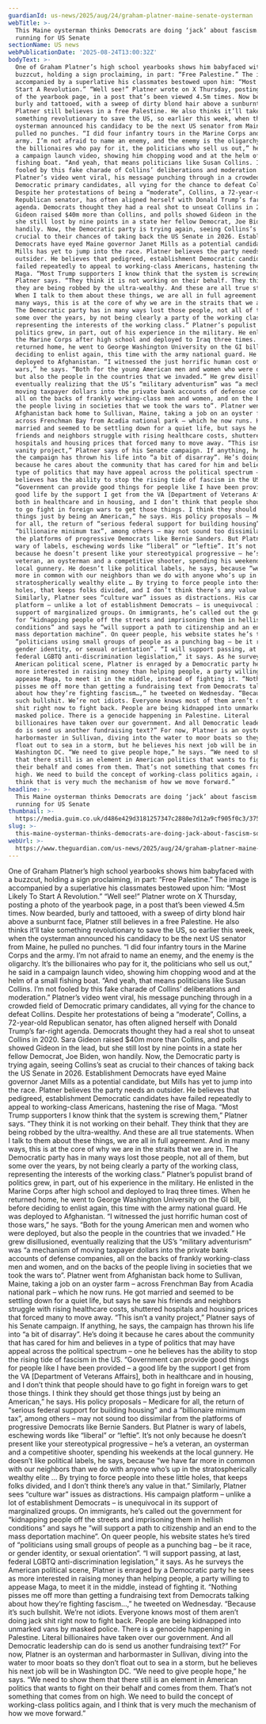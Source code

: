 ```yaml
---
guardianId: us-news/2025/aug/24/graham-platner-maine-senate-oysterman
webTitle: >-
  This Maine oysterman thinks Democrats are doing ‘jack’ about fascism. So he’s
  running for US Senate
sectionName: US news
webPublicationDate: '2025-08-24T13:00:32Z'
bodyText: >-
  One of Graham Platner’s high school yearbooks shows him babyfaced with a
  buzzcut, holding a sign proclaiming, in part: “Free Palestine.” The image is
  accompanied by a superlative his classmates bestowed upon him: “Most Likely To
  Start A Revolution.” “Well see!” Platner wrote on X Thursday, posting a photo
  of the yearbook page, in a post that’s been viewed 4.5m times. Now bearded,
  burly and tattooed, with a sweep of dirty blond hair above a sunburnt face,
  Platner still believes in a free Palestine. He also thinks it’ll take
  something revolutionary to save the US, so earlier this week, when the
  oysterman announced his candidacy to be the next US senator from Maine, he
  pulled no punches. “I did four infantry tours in the Marine Corps and the
  army. I’m not afraid to name an enemy, and the enemy is the oligarchy. It’s
  the billionaires who pay for it, the politicians who sell us out,” he said in
  a campaign launch video, showing him chopping wood and at the helm of a small
  fishing boat. “And yeah, that means politicians like Susan Collins. I’m not
  fooled by this fake charade of Collins’ deliberations and moderation.”
  Platner’s video went viral, his message punching through in a crowded field of
  Democratic primary candidates, all vying for the chance to defeat Collins.
  Despite her protestations of being a “moderate”, Collins, a 72-year-old
  Republican senator, has often aligned herself with Donald Trump’s far-right
  agenda. Democrats thought they had a real shot to unseat Collins in 2020. Sara
  Gideon raised $40m more than Collins, and polls showed Gideon in the lead, but
  she still lost by nine points in a state her fellow Democrat, Joe Biden, won
  handily. Now, the Democratic party is trying again, seeing Collins’s seat as
  crucial to their chances of taking back the US Senate in 2026. Establishment
  Democrats have eyed Maine governor Janet Mills as a potential candidate, but
  Mills has yet to jump into the race. Platner believes the party needs an
  outsider. He believes that pedigreed, establishment Democratic candidates have
  failed repeatedly to appeal to working-class Americans, hastening the rise of
  Maga. “Most Trump supporters I know think that the system is screwing them,”
  Platner says. “They think it is not working on their behalf. They think that
  they are being robbed by the ultra-wealthy. And these are all true statements.
  When I talk to them about these things, we are all in full agreement. And in
  many ways, this is at the core of why we are in the straits that we are in.
  The Democratic party has in many ways lost those people, not all of them, but
  some over the years, by not being clearly a party of the working class,
  representing the interests of the working class.” Platner’s populist brand of
  politics grew, in part, out of his experience in the military. He enlisted in
  the Marine Corps after high school and deployed to Iraq three times. When he
  returned home, he went to George Washington University on the GI bill, before
  deciding to enlist again, this time with the army national guard. He was
  deployed to Afghanistan. “I witnessed the just horrific human cost of those
  wars,” he says. “Both for the young American men and women who were deployed,
  but also the people in the countries that we invaded.” He grew disillusioned,
  eventually realizing that the US’s “military adventurism” was “a mechanism of
  moving taxpayer dollars into the private bank accounts of defense companies,
  all on the backs of frankly working-class men and women, and on the backs of
  the people living in societies that we took the wars to”. Platner went from
  Afghanistan back home to Sullivan, Maine, taking a job on an oyster farm –
  across Frenchman Bay from Acadia national park – which he now runs. He got
  married and seemed to be settling down for a quiet life, but says he saw his
  friends and neighbors struggle with rising healthcare costs, shuttered
  hospitals and housing prices that forced many to move away. “This isn’t a
  vanity project,” Platner says of his Senate campaign. If anything, he says,
  the campaign has thrown his life into “a bit of disarray”. He’s doing it
  because he cares about the community that has cared for him and believes in a
  type of politics that may have appeal across the political spectrum – one he
  believes has the ability to stop the rising tide of fascism in the US.
  “Government can provide good things for people like I have been provided – a
  good life by the support I get from the VA [Department of Veterans Affairs],
  both in healthcare and in housing, and I don’t think that people should have
  to go fight in foreign wars to get those things. I think they should get those
  things just by being an American,” he says. His policy proposals – Medicare
  for all, the return of “serious federal support for building housing” and a
  “billionaire minimum tax”, among others – may not sound too dissimilar from
  the platforms of progressive Democrats like Bernie Sanders. But Platner is
  wary of labels, eschewing words like “liberal” or “leftie”. It’s not only
  because he doesn’t present like your stereotypical progressive – he’s a
  veteran, an oysterman and a competitive shooter, spending his weekends at the
  local gunnery. He doesn’t like political labels, he says, because “we have far
  more in common with our neighbors than we do with anyone who’s up in the
  stratospherically wealthy elite … By trying to force people into these little
  holes, that keeps folks divided, and I don’t think there’s any value in that.”
  Similarly, Platner sees “culture war” issues as distractions. His campaign
  platform – unlike a lot of establishment Democrats – is unequivocal in its
  support of marginalized groups. On immigrants, he’s called out the government
  for “kidnapping people off the streets and imprisoning them in hellish
  conditions” and says he “will support a path to citizenship and an end to the
  mass deportation machine”. On queer people, his website states he’s tired of
  “politicians using small groups of people as a punching bag – be it race, or
  gender identity, or sexual orientation”. “I will support passing, at last,
  federal LGBTQ anti-discrimination legislation,” it says. As he surveys the
  American political scene, Platner is enraged by a Democratic party he sees as
  more interested in raising money than helping people, a party willing to
  appease Maga, to meet it in the middle, instead of fighting it. “Nothing
  pisses me off more than getting a fundraising text from Democrats talking
  about how they’re fighting fascism…,” he tweeted on Wednesday. “Because it’s
  such bullshit. We’re not idiots. Everyone knows most of them aren’t doing jack
  shit right now to fight back. People are being kidnapped into unmarked vans by
  masked police. There is a genocide happening in Palestine. Literal
  billionaires have taken over our government. And all Democratic leadership can
  do is send us another fundraising text?” For now, Platner is an oysterman and
  harbormaster in Sullivan, diving into the water to moor boats so they don’t
  float out to sea in a storm, but he believes his next job will be in
  Washington DC. “We need to give people hope,” he says. “We need to show them
  that there still is an element in American politics that wants to fight on
  their behalf and comes from them. That’s not something that comes from on
  high. We need to build the concept of working-class politics again, and I
  think that is very much the mechanism of how we move forward.”
headline: >-
  This Maine oysterman thinks Democrats are doing ‘jack’ about fascism. So he’s
  running for US Senate
thumbnail: >-
  https://media.guim.co.uk/d486e429d3181257347c2880e7d12a9cf905f0c3/375_0_3750_3000/500.jpg
slug: >-
  this-maine-oysterman-thinks-democrats-are-doing-jack-about-fascism-so-hes-running-for-us-senate
webUrl: >-
  https://www.theguardian.com/us-news/2025/aug/24/graham-platner-maine-senate-oysterman
---
```

One of Graham Platner’s high school yearbooks shows him babyfaced with a buzzcut, holding a sign proclaiming, in part: “Free Palestine.” The image is accompanied by a superlative his classmates bestowed upon him: “Most Likely To Start A Revolution.” “Well see!” Platner wrote on X Thursday, posting a photo of the yearbook page, in a post that’s been viewed 4.5m times. Now bearded, burly and tattooed, with a sweep of dirty blond hair above a sunburnt face, Platner still believes in a free Palestine. He also thinks it’ll take something revolutionary to save the US, so earlier this week, when the oysterman announced his candidacy to be the next US senator from Maine, he pulled no punches. “I did four infantry tours in the Marine Corps and the army. I’m not afraid to name an enemy, and the enemy is the oligarchy. It’s the billionaires who pay for it, the politicians who sell us out,” he said in a campaign launch video, showing him chopping wood and at the helm of a small fishing boat. “And yeah, that means politicians like Susan Collins. I’m not fooled by this fake charade of Collins’ deliberations and moderation.” Platner’s video went viral, his message punching through in a crowded field of Democratic primary candidates, all vying for the chance to defeat Collins. Despite her protestations of being a “moderate”, Collins, a 72-year-old Republican senator, has often aligned herself with Donald Trump’s far-right agenda. Democrats thought they had a real shot to unseat Collins in 2020. Sara Gideon raised $40m more than Collins, and polls showed Gideon in the lead, but she still lost by nine points in a state her fellow Democrat, Joe Biden, won handily. Now, the Democratic party is trying again, seeing Collins’s seat as crucial to their chances of taking back the US Senate in 2026. Establishment Democrats have eyed Maine governor Janet Mills as a potential candidate, but Mills has yet to jump into the race. Platner believes the party needs an outsider. He believes that pedigreed, establishment Democratic candidates have failed repeatedly to appeal to working-class Americans, hastening the rise of Maga. “Most Trump supporters I know think that the system is screwing them,” Platner says. “They think it is not working on their behalf. They think that they are being robbed by the ultra-wealthy. And these are all true statements. When I talk to them about these things, we are all in full agreement. And in many ways, this is at the core of why we are in the straits that we are in. The Democratic party has in many ways lost those people, not all of them, but some over the years, by not being clearly a party of the working class, representing the interests of the working class.” Platner’s populist brand of politics grew, in part, out of his experience in the military. He enlisted in the Marine Corps after high school and deployed to Iraq three times. When he returned home, he went to George Washington University on the GI bill, before deciding to enlist again, this time with the army national guard. He was deployed to Afghanistan. “I witnessed the just horrific human cost of those wars,” he says. “Both for the young American men and women who were deployed, but also the people in the countries that we invaded.” He grew disillusioned, eventually realizing that the US’s “military adventurism” was “a mechanism of moving taxpayer dollars into the private bank accounts of defense companies, all on the backs of frankly working-class men and women, and on the backs of the people living in societies that we took the wars to”. Platner went from Afghanistan back home to Sullivan, Maine, taking a job on an oyster farm – across Frenchman Bay from Acadia national park – which he now runs. He got married and seemed to be settling down for a quiet life, but says he saw his friends and neighbors struggle with rising healthcare costs, shuttered hospitals and housing prices that forced many to move away. “This isn’t a vanity project,” Platner says of his Senate campaign. If anything, he says, the campaign has thrown his life into “a bit of disarray”. He’s doing it because he cares about the community that has cared for him and believes in a type of politics that may have appeal across the political spectrum – one he believes has the ability to stop the rising tide of fascism in the US. “Government can provide good things for people like I have been provided – a good life by the support I get from the VA [Department of Veterans Affairs], both in healthcare and in housing, and I don’t think that people should have to go fight in foreign wars to get those things. I think they should get those things just by being an American,” he says. His policy proposals – Medicare for all, the return of “serious federal support for building housing” and a “billionaire minimum tax”, among others – may not sound too dissimilar from the platforms of progressive Democrats like Bernie Sanders. But Platner is wary of labels, eschewing words like “liberal” or “leftie”. It’s not only because he doesn’t present like your stereotypical progressive – he’s a veteran, an oysterman and a competitive shooter, spending his weekends at the local gunnery. He doesn’t like political labels, he says, because “we have far more in common with our neighbors than we do with anyone who’s up in the stratospherically wealthy elite … By trying to force people into these little holes, that keeps folks divided, and I don’t think there’s any value in that.” Similarly, Platner sees “culture war” issues as distractions. His campaign platform – unlike a lot of establishment Democrats – is unequivocal in its support of marginalized groups. On immigrants, he’s called out the government for “kidnapping people off the streets and imprisoning them in hellish conditions” and says he “will support a path to citizenship and an end to the mass deportation machine”. On queer people, his website states he’s tired of “politicians using small groups of people as a punching bag – be it race, or gender identity, or sexual orientation”. “I will support passing, at last, federal LGBTQ anti-discrimination legislation,” it says. As he surveys the American political scene, Platner is enraged by a Democratic party he sees as more interested in raising money than helping people, a party willing to appease Maga, to meet it in the middle, instead of fighting it. “Nothing pisses me off more than getting a fundraising text from Democrats talking about how they’re fighting fascism…,” he tweeted on Wednesday. “Because it’s such bullshit. We’re not idiots. Everyone knows most of them aren’t doing jack shit right now to fight back. People are being kidnapped into unmarked vans by masked police. There is a genocide happening in Palestine. Literal billionaires have taken over our government. And all Democratic leadership can do is send us another fundraising text?” For now, Platner is an oysterman and harbormaster in Sullivan, diving into the water to moor boats so they don’t float out to sea in a storm, but he believes his next job will be in Washington DC. “We need to give people hope,” he says. “We need to show them that there still is an element in American politics that wants to fight on their behalf and comes from them. That’s not something that comes from on high. We need to build the concept of working-class politics again, and I think that is very much the mechanism of how we move forward.”
